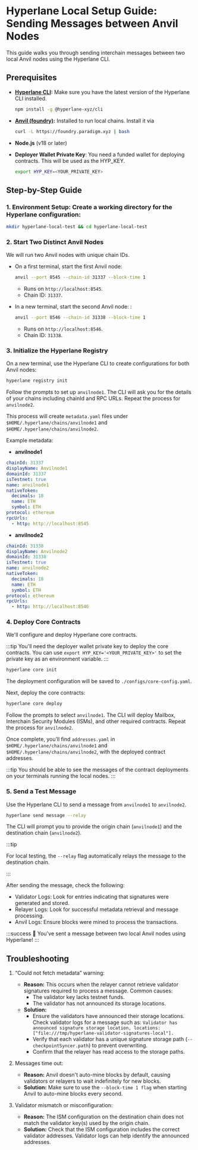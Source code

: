 # Hyperlane Local Setup Guide: Sending Messages between Anvil Nodes

This guide walks you through sending interchain messages between two local Anvil nodes using the Hyperlane CLI.

## Prerequisites

- **[Hyperlane CLI](https://docs.hyperlane.xyz/docs/reference/cli):** Make sure you have the latest version of the Hyperlane CLI installed.

  ```bash
  npm install -g @hyperlane-xyz/cli
  ```

- **[Anvil (foundry)](https://book.getfoundry.sh/getting-started/installation):** Installed to run local chains. Install it via
  ```bash
  curl -L https://foundry.paradigm.xyz | bash
  ```
- **Node.js** (v18 or later)
- **Deployer Wallet Private Key**: You need a funded wallet for deploying contracts. This will be used as the HYP_KEY.
  ```bash
  export HYP_KEY=<YOUR_PRIVATE_KEY>
  ```

## Step-by-Step Guide

### 1. Environment Setup: Create a working directory for the Hyperlane configuration:

```bash
mkdir hyperlane-local-test && cd hyperlane-local-test
```

### 2. Start Two Distinct Anvil Nodes

We will run two Anvil nodes with unique chain IDs.

- On a first terminal, start the first Anvil node:

  ```bash
  anvil --port 8545 --chain-id 31337 --block-time 1
  ```

  - Runs on `http://localhost:8545`.
  - Chain ID: `31337`.

- In a new terminal, start the second Anvil node: :

  ```bash
  anvil --port 8546 --chain-id 31338 --block-time 1
  ```

  - Runs on `http://localhost:8546`.
  - Chain ID: `31338`.

### 3. Initialize the Hyperlane Registry

On a new terminal, use the Hyperlane CLI to create configurations for both Anvil nodes:

```bash
hyperlane registry init
```

Follow the prompts to set up `anvilnode1`. The CLI will ask you for the details of your chains including chainId and RPC URLs. Repeat the process for `anvilnode2`.

This process will create `metadata.yaml` files under `$HOME/.hyperlane/chains/anvilnode1` and `$HOME/.hyperlane/chains/anvilnode2`.

Example metadata:

- **anvilnode1**

```yaml
chainId: 31337
displayName: Anvilnode1
domainId: 31337
isTestnet: true
name: anvilnode1
nativeToken:
  decimals: 18
  name: ETH
  symbol: ETH
protocol: ethereum
rpcUrls:
  - http: http://localhost:8545
```

- **anvilnode2**

```yaml
chainId: 31338
displayName: Anvilnode2
domainId: 31338
isTestnet: true
name: anvilnode2
nativeToken:
  decimals: 18
  name: ETH
  symbol: ETH
protocol: ethereum
rpcUrls:
  - http: http://localhost:8546
```

### 4. Deploy Core Contracts

We'll configure and deploy Hyperlane core contracts.

:::tip
You'll need the deployer wallet private key to deploy the core contracts. You can use `export HYP_KEY='<YOUR_PRIVATE_KEY>'` to set the private key as an environment variable.
:::

```bash
hyperlane core init
```

The deployment configuration will be saved to `./configs/core-config.yaml`.

Next, deploy the core contracts:

```bash
hyperlane core deploy
```

Follow the prompts to select `anvilnode1`. The CLI will deploy Mailbox, Interchain Security Modules (ISMs), and other required contracts. Repeat the process for `anvilnode2`.

Once complete, you’ll find `addresses.yaml` in `$HOME/.hyperlane/chains/anvilnode1` and `$HOME/.hyperlane/chains/anvilnode2`, with the deployed contract addresses.

:::tip
You should be able to see the messages of the contract deployments on your terminals running the local nodes.
:::

### 5. Send a Test Message

Use the Hyperlane CLI to send a message from `anvilnode1` to `anvilnode2`.

```bash
hyperlane send message --relay
```

The CLI will prompt you to provide the origin chain (`anvilnode1`) and the destination chain (`anvilnode2`).

:::tip

For local testing, the `--relay` flag automatically relays the message to the destination chain.

:::

After sending the message, check the following:

- Validator Logs: Look for entries indicating that signatures were generated and stored.
- Relayer Logs: Look for successful metadata retrieval and message processing.
- Anvil Logs: Ensure blocks were mined to process the transactions.

:::success
🎉 You've sent a message between two local Anvil nodes using Hyperlane!
:::

## Troubleshooting

1. “Could not fetch metadata” warning:

   - **Reason:** This occurs when the relayer cannot retrieve validator signatures required to process a message. Common causes:
     - The validator key lacks testnet funds.
     - The validator has not announced its storage locations.
   - **Solution:**
     - Ensure the validators have announced their storage locations. Check validator logs for a message such as: `Validator has announced signature storage location, locations: ["file:///tmp/hyperlane-validator-signatures-local"].`
     - Verify that each validator has a unique signature storage path (`--checkpointSyncer.path`) to prevent overwriting.
     - Confirm that the relayer has read access to the storage paths.

2. Messages time out:

   - **Reason:** Anvil doesn't auto-mine blocks by default, causing validators or relayers to wait indefinitely for new blocks.
   - **Solution:** Make sure to use the `--block-time 1 flag` when starting Anvil to auto-mine blocks every second.

3. Validator mismatch or misconfiguration:

   - **Reason:** The ISM configuration on the destination chain does not match the validator key(s) used by the origin chain.
   - **Solution:** Check that the ISM configuration includes the correct validator addresses. Validator logs can help identify the announced addresses.
